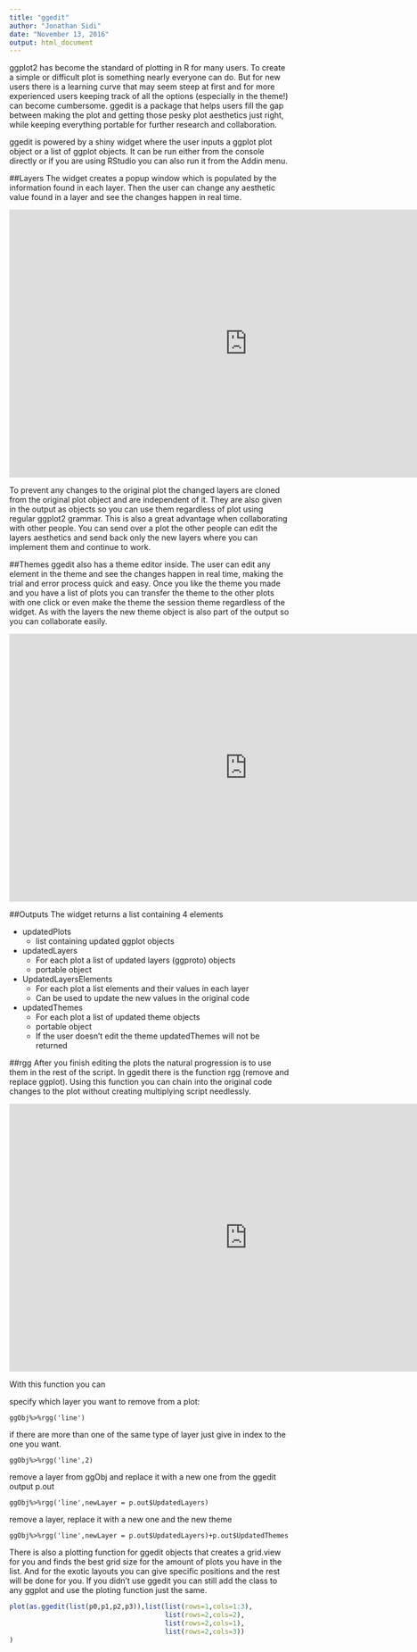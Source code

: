 ```yaml
---
title: "ggedit"
author: "Jonathan Sidi"
date: "November 13, 2016"
output: html_document
---
```


ggplot2 has become the standard of plotting in R for many users. To create a simple or difficult plot is something nearly everyone can do. But for new users there is a learning curve that may seem steep at first and for more experienced users keeping track of all the options (especially in the theme!) can become cumbersome. ggedit is a package that helps users fill the gap between making the plot and getting those pesky plot aesthetics just right, while keeping everything portable for further research and collaboration.

ggedit is powered by a shiny widget where the user inputs a ggplot plot object or a list of ggplot objects. It can be run either from the console directly or if you are using RStudio you can also run it from the Addin menu.

##Layers
The widget creates a popup window which is populated by the information found in each layer. Then the user can change any aesthetic value found in a layer and see the changes happen in real time.

<iframe width="854" height="480" src="https://www.youtube.com/embed/OvMWCHpCmaI" frameborder="0" allowfullscreen></iframe>

To prevent any changes to the original plot the changed layers are cloned from the original plot object and are independent of it. They are also given in the output as objects so you can use them regardless of plot using regular ggplot2 grammar. This is also a great advantage when collaborating with other people. You can send over a plot the other people can edit the layers aesthetics and send back only the new layers where you can implement them and continue to work. 

##Themes
ggedit also has a theme editor inside. The user can edit any element in the theme and see the changes happen in real time, making the trial and error process quick and easy. Once you like the theme you made and you have a list of plots you can transfer the theme to the other plots with one click or even make the theme the session theme regardless of the widget. As with the layers the new theme object is also part of the output so you can collaborate easily.

<iframe width="854" height="480" src="https://www.youtube.com/embed/813QxbsrvLM" frameborder="0" allowfullscreen></iframe>

##Outputs
The widget returns a list containing 4 elements

  - updatedPlots
    - list containing updated ggplot objects
  - updatedLayers
    - For each plot a list of updated layers (ggproto) objects
    - portable object
  - UpdatedLayersElements
    - For each plot a list elements and their values in each layer
    - Can be used to update the new values in the original code
  - updatedThemes
    - For each plot a list of updated theme objects
    - portable object
    - If the user doesn't edit the theme updatedThemes will not be returned

##rgg
After you finish editing the plots the natural progression is to use them in the rest of the script. In ggedit there is the function rgg (remove and replace ggplot). Using this function you can chain into the original code changes to the plot without creating multiplying script needlessly.

<iframe width="854" height="480" src="https://www.youtube.com/embed/0QmJHwoWQWM" frameborder="0" allowfullscreen></iframe>

With this function you can 

specify which layer you want to remove from a plot:

`ggObj%>%rgg('line')`

if there are more than one of the same type of layer just give in index to the one you want.

`ggObj%>%rgg('line',2)`

remove a layer from ggObj and replace it with a new one from the ggedit output p.out

`ggObj%>%rgg('line',newLayer = p.out$UpdatedLayers)`

remove a layer, replace it with a new one and the new theme 

`ggObj%>%rgg('line',newLayer = p.out$UpdatedLayers)+p.out$UpdatedThemes`

There is also a plotting function for ggedit objects that creates a grid.view for you and finds the best grid size for the amount of plots you have in the list. And for the exotic layouts you can give specific positions and the rest will be done for you. If you didn't use ggedit you can still add the class to any ggplot and use the ploting function just the same.

```r
plot(as.ggedit(list(p0,p1,p2,p3)),list(list(rows=1,cols=1:3),
                                       list(rows=2,cols=2),
                                       list(rows=2,cols=1),
                                       list(rows=2,cols=3))
)
```
